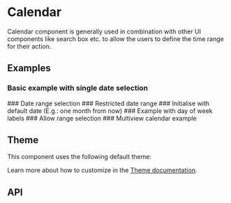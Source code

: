 
<Meta title="Docs/Components/Form/Calendar" />

# Calendar
Calendar component is generally used in combination with other UI components like search box etc. to allow the users to
define the time range for their action.

## Examples
### Basic example with single date selection
<Canvas sourceState="shown" of={CalendarStories.Simple} />
### Date range selection
<Canvas of={CalendarStories.Range} />
### Restricted date range
<Canvas of={CalendarStories.MinMax} />
### Initialise with default date (E.g.: one month from now)
<Canvas of={CalendarStories.DefaultValue} />
### Example with day of week labels
<Canvas of={CalendarStories.WithLabels} />
### Allow range selection
<Canvas of={CalendarStories.Range} />
### Multiview calendar example
<Canvas of={CalendarStories.Multiview} />

## Theme
This component uses the following default theme:

<ThemeRender theme={darkCalendarTheme} />

Learn more about how to customize in the [Theme documentation](?path=/docs/docs-theme-getting-started--docs).

## API
<ArgTypes of={Calendar} />
